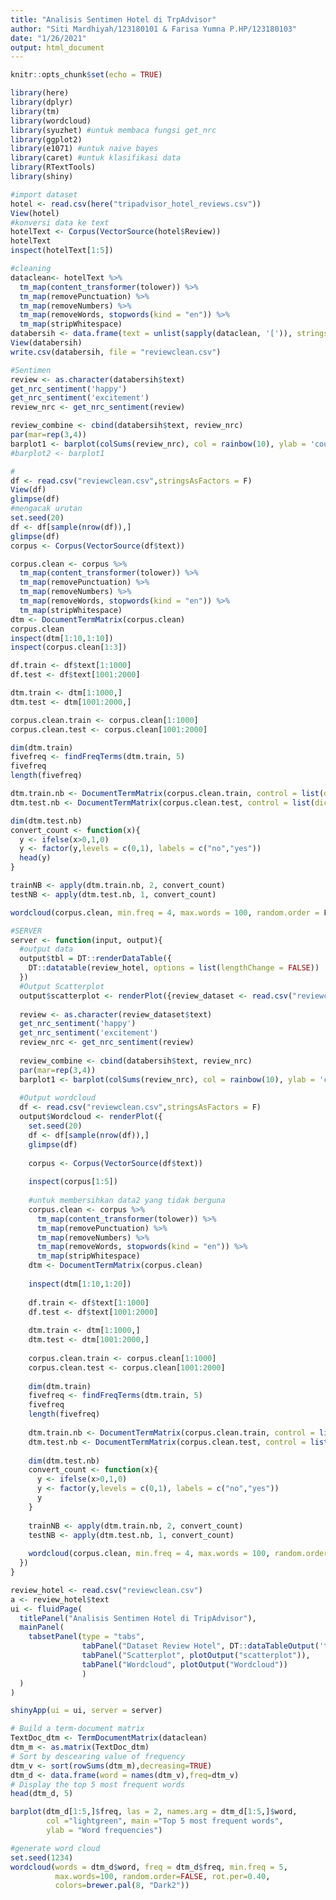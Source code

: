 ---
title: "Analisis Sentimen Hotel di TrpAdvisor"
author: "Siti Mardhiyah/123180101 & Farisa Yumna P.HP/123180103"
date: "1/26/2021"
output: html_document
---

```{r setup, include=FALSE}
knitr::opts_chunk$set(echo = TRUE)
```

```{r}
library(here)
library(dplyr)
library(tm)
library(wordcloud)
library(syuzhet) #untuk membaca fungsi get_nrc
library(ggplot2)
library(e1071) #untuk naive bayes
library(caret) #untuk klasifikasi data
library(RTextTools)
library(shiny)
```

```{r}
#import dataset
hotel <- read.csv(here("tripadvisor_hotel_reviews.csv"))
View(hotel)
#konversi data ke text
hotelText <- Corpus(VectorSource(hotel$Review))
hotelText
inspect(hotelText[1:5])
```

```{r}
#cleaning
dataclean<- hotelText %>%
  tm_map(content_transformer(tolower)) %>%
  tm_map(removePunctuation) %>%
  tm_map(removeNumbers) %>%
  tm_map(removeWords, stopwords(kind = "en")) %>%
  tm_map(stripWhitespace)
databersih <- data.frame(text = unlist(sapply(dataclean, '[')), stringsAsFactors = FALSE)
View(databersih)
write.csv(databersih, file = "reviewclean.csv")
```

```{r}
#Sentimen 
review <- as.character(databersih$text)
get_nrc_sentiment('happy')
get_nrc_sentiment('excitement')
review_nrc <- get_nrc_sentiment(review)

review_combine <- cbind(databersih$text, review_nrc)
par(mar=rep(3,4))
barplot1 <- barplot(colSums(review_nrc), col = rainbow(10), ylab = 'count', main = 'sentiment analisis')
#barplot2 <- barplot1
```

```{r}
#
df <- read.csv("reviewclean.csv",stringsAsFactors = F)
View(df)
glimpse(df)
#mengacak urutan
set.seed(20)
df <- df[sample(nrow(df)),]
glimpse(df)
corpus <- Corpus(VectorSource(df$text))
```

```{r}
corpus.clean <- corpus %>%
  tm_map(content_transformer(tolower)) %>%
  tm_map(removePunctuation) %>%
  tm_map(removeNumbers) %>%
  tm_map(removeWords, stopwords(kind = "en")) %>%
  tm_map(stripWhitespace)
dtm <- DocumentTermMatrix(corpus.clean)
corpus.clean
inspect(dtm[1:10,1:10])
inspect(corpus.clean[1:3])
```

```{r}
df.train <- df$text[1:1000]
df.test <- df$text[1001:2000]

dtm.train <- dtm[1:1000,]
dtm.test <- dtm[1001:2000,]

corpus.clean.train <- corpus.clean[1:1000]
corpus.clean.test <- corpus.clean[1001:2000]

dim(dtm.train)
fivefreq <- findFreqTerms(dtm.train, 5)
fivefreq
length(fivefreq)

dtm.train.nb <- DocumentTermMatrix(corpus.clean.train, control = list(dictionary = fivefreq))
dtm.test.nb <- DocumentTermMatrix(corpus.clean.test, control = list(dictionary = fivefreq))

dim(dtm.test.nb)
convert_count <- function(x){
  y <- ifelse(x>0,1,0)
  y <- factor(y,levels = c(0,1), labels = c("no","yes"))
  head(y)
}

trainNB <- apply(dtm.train.nb, 2, convert_count)
testNB <- apply(dtm.test.nb, 1, convert_count)

```

```{r}
wordcloud(corpus.clean, min.freq = 4, max.words = 100, random.order = F, colors = brewer.pal(8, "Dark2"))
```

```{r}
#SERVER
server <- function(input, output){
  #output data
  output$tbl = DT::renderDataTable({
    DT::datatable(review_hotel, options = list(lengthChange = FALSE))
  })
  #Output Scatterplot
  output$scatterplot <- renderPlot({review_dataset <- read.csv("reviewclean.csv",stringsAsFactors = F)
  
  review <- as.character(review_dataset$text)
  get_nrc_sentiment('happy')
  get_nrc_sentiment('excitement')
  review_nrc <- get_nrc_sentiment(review)
  
  review_combine <- cbind(databersih$text, review_nrc)
  par(mar=rep(3,4))
  barplot1 <- barplot(colSums(review_nrc), col = rainbow(10), ylab = 'count', main = 'sentiment analisis')}, height = 400)
  
  #Output wordcloud
  df <- read.csv("reviewclean.csv",stringsAsFactors = F)
  output$Wordcloud <- renderPlot({
    set.seed(20)
    df <- df[sample(nrow(df)),]
    glimpse(df)
    
    corpus <- Corpus(VectorSource(df$text))
    
    inspect(corpus[1:5])
    
    #untuk membersihkan data2 yang tidak berguna
    corpus.clean <- corpus %>%
      tm_map(content_transformer(tolower)) %>%
      tm_map(removePunctuation) %>%
      tm_map(removeNumbers) %>%
      tm_map(removeWords, stopwords(kind = "en")) %>%
      tm_map(stripWhitespace)
    dtm <- DocumentTermMatrix(corpus.clean)
    
    inspect(dtm[1:10,1:20])
   
    df.train <- df$text[1:1000]
    df.test <- df$text[1001:2000]
    
    dtm.train <- dtm[1:1000,]
    dtm.test <- dtm[1001:2000,]
    
    corpus.clean.train <- corpus.clean[1:1000]
    corpus.clean.test <- corpus.clean[1001:2000]
    
    dim(dtm.train)
    fivefreq <- findFreqTerms(dtm.train, 5)
    fivefreq
    length(fivefreq)
    
    dtm.train.nb <- DocumentTermMatrix(corpus.clean.train, control = list(dictionary = fivefreq))
    dtm.test.nb <- DocumentTermMatrix(corpus.clean.test, control = list(dictionary = fivefreq))
    
    dim(dtm.test.nb)
    convert_count <- function(x){
      y <- ifelse(x>0,1,0)
      y <- factor(y,levels = c(0,1), labels = c("no","yes"))
      y
    }
    
    trainNB <- apply(dtm.train.nb, 2, convert_count)
    testNB <- apply(dtm.test.nb, 1, convert_count)
    
    wordcloud(corpus.clean, min.freq = 4, max.words = 100, random.order = F, colors = brewer.pal(8, "Dark2"))
  })
}
```

```{r}
review_hotel <- read.csv("reviewclean.csv")
a <- review_hotel$text
ui <- fluidPage(
  titlePanel("Analisis Sentimen Hotel di TripAdvisor"),
  mainPanel(
    tabsetPanel(type = "tabs",
                tabPanel("Dataset Review Hotel", DT::dataTableOutput('tbl')),
                tabPanel("Scatterplot", plotOutput("scatterplot")),
                tabPanel("Wordcloud", plotOutput("Wordcloud"))
                )
  )
)

shinyApp(ui = ui, server = server)
```

```{r}
# Build a term-document matrix
TextDoc_dtm <- TermDocumentMatrix(dataclean)
dtm_m <- as.matrix(TextDoc_dtm)
# Sort by descearing value of frequency
dtm_v <- sort(rowSums(dtm_m),decreasing=TRUE)
dtm_d <- data.frame(word = names(dtm_v),freq=dtm_v)
# Display the top 5 most frequent words
head(dtm_d, 5)

barplot(dtm_d[1:5,]$freq, las = 2, names.arg = dtm_d[1:5,]$word,
        col ="lightgreen", main ="Top 5 most frequent words",
        ylab = "Word frequencies")

#generate word cloud
set.seed(1234)
wordcloud(words = dtm_d$word, freq = dtm_d$freq, min.freq = 5,
          max.words=100, random.order=FALSE, rot.per=0.40, 
          colors=brewer.pal(8, "Dark2"))
```